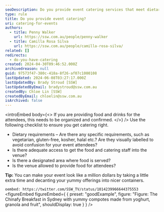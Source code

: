 ```yaml
---
seoDescription: Do you provide event catering services that meet dietary requirements and ensure access to food and beverage areas?
type: rule
title: Do you provide event catering?
uri: catering-for-events
authors:
  - title: Penny Walker
    url: https://ssw.com.au/people/penny-walker
  - title: Camilla Rosa Silva
    url: https://ssw.com.au/people/camilla-rosa-silva/
related: []
redirects:
  - do-you-have-catering
created: 2024-04-30T09:46:52.000Z
archivedreason: null
guid: 97573f47-380c-418a-8f26-af07c1000108
lastUpdated: 2024-06-08T03:27:17.000Z
lastUpdatedBy: Brady Stroud [SSW]
lastUpdatedByEmail: bradystroud@ssw.com.au
createdBy: Chloe Lin [SSW]
createdByEmail: chloelin@ssw.com.au
isArchived: false
---
```


<introEmbed
  body={<>
If you are providing food and drinks for the attendees, this needs to be organized and confirmed.
  </>}
/>
Use the following checklist to ensure you get catering right.

* Dietary requirements – Are there any specific requirements, such as vegetarian, gluten-free, kosher, halal etc.? Are they visually labelled to avoid confusion for your event attendees?
* Is there adequate access to get the food and catering staff into the venue?
* Is there a designated area where food is served?
* Is the venue allowed to provide food for attendees?

**Tip:** You can make your event look like a million dollars by taking a little extra time and decanting your yummy offerings into nicer containers.

`oembed: https://twitter.com/SSW_TV/status/1014239966644375553`
<figureEmbed figureEmbed={ {
  preset: "goodExample",
  figure: "Figure: The Chinafy Breakfast in Sydney with yummy compotes made from yoghurt, granola and fruit",
  shouldDisplay: true
} } />
